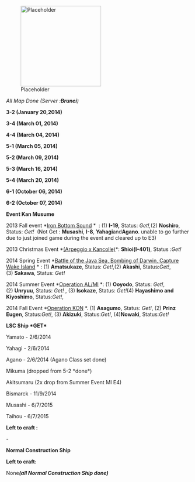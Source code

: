[[File:Placeholder|thumb|220px]]

''All Map Done (Server :'''Brunei''')''

'''3-2 (January 20,2014)'''

'''3-4 (March 01, 2014)'''

'''4-4 (March 04, 2014)'''

'''5-1 (March 05, 2014)'''

'''5-2 (March 09, 2014)'''

'''5-3 (March 16, 2014)'''

'''5-4 (March 20, 2014) '''

'''6-1 (October 06, 2014)'''

'''6-2 (October 07, 2014)'''


'''Event Kan Musume '''

2013 Fall event *[http://kancolle.wikia.com/wiki/Fall_2013_Event Iron Bottom Sound] *  : (1) '''I-19,''' Status: ''Get!, ''(2) '''Noshiro''', Status: ''Get!''  (Not Get : '''Musashi''', '''I-8''', '''Yahagi '''and''' Agano'''. unable to go further due to just joined game during the event and cleared up to E3) 

2013 Christmas Event *[http://kancolle.wikia.com/wiki/Christmas_2013_Event (Arpeggio x Kancolle)]*: '''Shioi(I-401)''', Status :''Get!''

2014 Spring Event *[http://kancolle.wikia.com/wiki/Spring_2014_Event Battle of the Java Sea, Bombing of Darwin, Capture Wake Island] * : (1) '''Amatsukaze''', Status: ''Get!'',(2) '''Akashi''', Status:''Get!'', (3) '''Sakawa''', Status: ''Get!''

2014 Summer Event *[http://kancolle.wikia.com/wiki/Summer_2014_Event Operation AL/MI] *: (1) '''Ooyodo''', Status: ''Get!'', (2) '''Unryuu''', Status: ''Get!'' , (3) '''Isokaze''', Status: ''Get! ''(4) '''Hayashimo and Kiyoshimo''', Status:''Get!'',

2014 Fall Event *[http://kancolle.wikia.com/wiki/Fall_2014_Event Operation KON] *. (1) '''Asagumo''', Status: ''Get!'', (2) '''Prinz Eugen''', Status:''Get!'', (3) ''' Akizuki''', Status:''Get!'', (4)''' Nowaki''', Status:''Get!''

'''LSC Ship *GET*'''

Yamato - 2/6/2014

Yahagi - 2/6/2014

Agano - 2/6/2014 (Agano Class set done)

Mikuma (dropped from 5-2 *done*)

Akitsumaru (2x drop from Summer Event MI E4)

Bismarck - 11/9/2014

Musashi - 6/7/2015

Taihou - 6/7/2015

'''Left to craft :'''

-

'''Normal Construction Ship '''

'''Left to craft:'''

None''''' (all Normal Construction Ship done)'''''